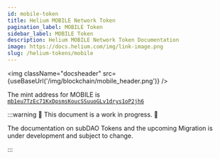 ```yaml
---
id: mobile-token
title: Helium MOBILE Network Token
pagination_label: MOBILE Token
sidebar_label: MOBILE Token
description: Helium MOBILE Network Token Documentation
image: https://docs.helium.com/img/link-image.png
slug: /helium-tokens/mobile
---
```



<img className="docsheader" src={useBaseUrl('/img/blockchain/mobile_header.png')} />

The mint address for MOBILE is
[`mb1eu7TzEc71KxDpsmsKoucSSuuoGLv1drys1oP2jh6`](https://explorer.solana.com/address/mb1eu7TzEc71KxDpsmsKoucSSuuoGLv1drys1oP2jh6)

:::warning 🚧 This document is a work in progress. 🚧

The documentation on subDAO Tokens and the upcoming Migration is under development and subject to
change.

:::
